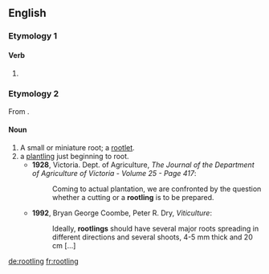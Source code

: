 ==English==

===Etymology 1===

====Verb====
{{head|en|present participle}}

# {{present participle of|rootle|lang=en|nocat=1}}

===Etymology 2===
From {{suffix|root|ling|lang=en}}.

====Noun====
{{en-noun}}

# A small or miniature root; a [[rootlet]].
# a [[plantling]] just beginning to root.
#* '''1928''', Victoria. Dept. of Agriculture, ''The Journal of the Department of Agriculture of Victoria - Volume 25 - Page 417'':
#*: Coming to actual plantation, we are confronted by the question whether a cutting or a '''rootling''' is to be prepared.
#* '''1992''', Bryan George Coombe, Peter R. Dry, ''Viticulture'':
#*: Ideally, '''rootlings''' should have several major roots spreading in different directions and several shoots, 4-5 mm thick and 20 cm [...]

[[de:rootling]]
[[fr:rootling]]